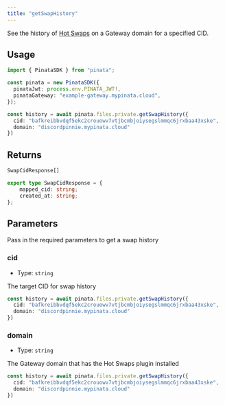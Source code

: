 ```yaml
---
title: "getSwapHistory"
---
```


See the history of [Hot Swaps](/gateways/plugins/hot-swaps) on a Gateway domain for a specified CID.

## Usage

```typescript
import { PinataSDK } from "pinata";

const pinata = new PinataSDK({
  pinataJwt: process.env.PINATA_JWT!,
  pinataGateway: "example-gateway.mypinata.cloud",
});

const history = await pinata.files.private.getSwapHistory({
  cid: "bafkreibbvdqf5ekc2crouowv7vtjbcmbjoiysegslmmqc6jrxbaa43xske",
  domain: "discordpinnie.mypinata.cloud"
})
```

## Returns

```typescript
SwapCidResponse[]

export type SwapCidResponse = {
	mapped_cid: string;
	created_at: string;
};
```

## Parameters

Pass in the required parameters to get a swap history

### cid

- Type: `string`

The target CID for swap history

```typescript {2}
const history = await pinata.files.private.getSwapHistory({
  cid: "bafkreibbvdqf5ekc2crouowv7vtjbcmbjoiysegslmmqc6jrxbaa43xske",
  domain: "discordpinnie.mypinata.cloud"
})
```

### domain

- Type: `string`

The Gateway domain that has the Hot Swaps plugin installed

```typescript {3}
const history = await pinata.files.private.getSwapHistory({
  cid: "bafkreibbvdqf5ekc2crouowv7vtjbcmbjoiysegslmmqc6jrxbaa43xske",
  domain: "discordpinnie.mypinata.cloud"
})
```
